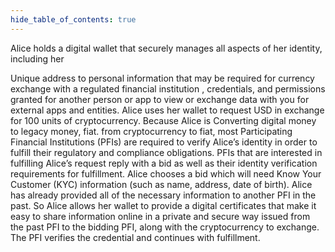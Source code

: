 ```yaml
---
hide_table_of_contents: true
---
```


Alice holds a digital wallet that securely manages all aspects of her identity, including her

<TooltipWrapper trigger="identifiers">
  Unique address to personal information that may be required for currency
  exchange with a regulated financial institution
</TooltipWrapper>
, credentials, and <TooltipWrapper trigger="authorizations">
  permissions granted for another person or app to view or exchange data with
  you
</TooltipWrapper> for external apps and entities. Alice uses her wallet to request
USD in exchange for 100 units of cryptocurrency. Because Alice is <TooltipWrapper trigger="off-ramping">
  Converting digital money to legacy money, fiat.
</TooltipWrapper> from cryptocurrency to fiat, most Participating Financial Institutions
(PFIs) are required to verify Alice’s identity in order to fulfill their regulatory
and compliance obligations. PFIs that are interested in fulfilling Alice’s request
reply with a bid as well as their identity verification requirements for fulfillment.
Alice chooses a bid which will need Know Your Customer (KYC) information (such as
name, address, date of birth). Alice has already provided all of the necessary information
to another PFI in the past. So Alice allows her wallet to provide a <TooltipWrapper trigger="verifiable credential">
  digital certificates that make it easy to share information online in a
  private and secure way
</TooltipWrapper> issued from the past PFI to the bidding PFI, along with the cryptocurrency
to exchange. The PFI verifies the credential and continues with fulfillment.
